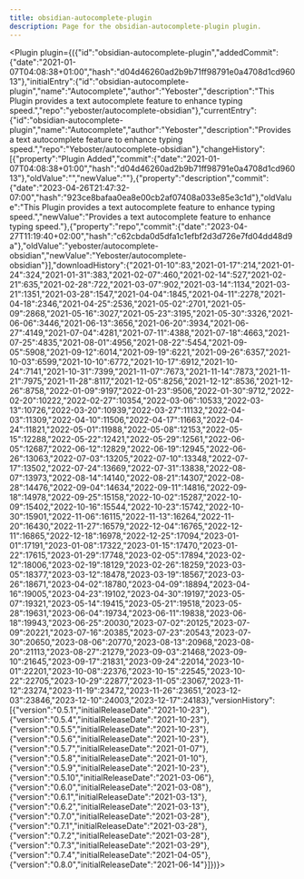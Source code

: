 ---
title: obsidian-autocomplete-plugin
description: Page for the obsidian-autocomplete-plugin plugin.
---


<Plugin plugin={({"id":"obsidian-autocomplete-plugin","addedCommit":{"date":"2021-01-07T04:08:38+01:00","hash":"d04d46260ad2b9b71ff98791e0a4708d1cd96013"},"initialEntry":{"id":"obsidian-autocomplete-plugin","name":"Autocomplete","author":"Yeboster","description":"This Plugin provides a text autocomplete feature to enhance typing speed.","repo":"yeboster/autocomplete-obsidian"},"currentEntry":{"id":"obsidian-autocomplete-plugin","name":"Autocomplete","author":"Yeboster","description":"Provides a text autocomplete feature to enhance typing speed.","repo":"Yeboster/autocomplete-obsidian"},"changeHistory":[{"property":"Plugin Added","commit":{"date":"2021-01-07T04:08:38+01:00","hash":"d04d46260ad2b9b71ff98791e0a4708d1cd96013"},"oldValue":"","newValue":""},{"property":"description","commit":{"date":"2023-04-26T21:47:32-07:00","hash":"923ce8bafaa0ea8e00cb2af07408a033e85e3c1d"},"oldValue":"This Plugin provides a text autocomplete feature to enhance typing speed.","newValue":"Provides a text autocomplete feature to enhance typing speed."},{"property":"repo","commit":{"date":"2023-04-27T11:19:40+02:00","hash":"c62cbda0d5dfa1c1efbf2d3d726e7fd04dd48d9a"},"oldValue":"yeboster/autocomplete-obsidian","newValue":"Yeboster/autocomplete-obsidian"}],"downloadHistory":{"2021-01-10":83,"2021-01-17":214,"2021-01-24":324,"2021-01-31":383,"2021-02-07":460,"2021-02-14":527,"2021-02-21":635,"2021-02-28":722,"2021-03-07":902,"2021-03-14":1134,"2021-03-21":1351,"2021-03-28":1547,"2021-04-04":1845,"2021-04-11":2278,"2021-04-18":2346,"2021-04-25":2536,"2021-05-02":2701,"2021-05-09":2868,"2021-05-16":3027,"2021-05-23":3195,"2021-05-30":3326,"2021-06-06":3446,"2021-06-13":3656,"2021-06-20":3934,"2021-06-27":4149,"2021-07-04":4281,"2021-07-11":4388,"2021-07-18":4663,"2021-07-25":4835,"2021-08-01":4956,"2021-08-22":5454,"2021-09-05":5908,"2021-09-12":6014,"2021-09-19":6221,"2021-09-26":6357,"2021-10-03":6599,"2021-10-10":6772,"2021-10-17":6912,"2021-10-24":7141,"2021-10-31":7399,"2021-11-07":7673,"2021-11-14":7873,"2021-11-21":7975,"2021-11-28":8117,"2021-12-05":8256,"2021-12-12":8536,"2021-12-26":8758,"2022-01-09":9197,"2022-01-23":9506,"2022-01-30":9712,"2022-02-20":10222,"2022-02-27":10354,"2022-03-06":10533,"2022-03-13":10726,"2022-03-20":10939,"2022-03-27":11132,"2022-04-03":11309,"2022-04-10":11506,"2022-04-17":11663,"2022-04-24":11821,"2022-05-01":11988,"2022-05-08":12153,"2022-05-15":12288,"2022-05-22":12421,"2022-05-29":12561,"2022-06-05":12687,"2022-06-12":12829,"2022-06-19":12945,"2022-06-26":13063,"2022-07-03":13205,"2022-07-10":13348,"2022-07-17":13502,"2022-07-24":13669,"2022-07-31":13838,"2022-08-07":13973,"2022-08-14":14140,"2022-08-21":14307,"2022-08-28":14476,"2022-09-04":14634,"2022-09-11":14816,"2022-09-18":14978,"2022-09-25":15158,"2022-10-02":15287,"2022-10-09":15402,"2022-10-16":15544,"2022-10-23":15742,"2022-10-30":15901,"2022-11-06":16115,"2022-11-13":16264,"2022-11-20":16430,"2022-11-27":16579,"2022-12-04":16765,"2022-12-11":16865,"2022-12-18":16978,"2022-12-25":17094,"2023-01-01":17191,"2023-01-08":17322,"2023-01-15":17470,"2023-01-22":17615,"2023-01-29":17748,"2023-02-05":17894,"2023-02-12":18006,"2023-02-19":18129,"2023-02-26":18259,"2023-03-05":18377,"2023-03-12":18478,"2023-03-19":18567,"2023-03-26":18671,"2023-04-02":18780,"2023-04-09":18894,"2023-04-16":19005,"2023-04-23":19102,"2023-04-30":19197,"2023-05-07":19321,"2023-05-14":19415,"2023-05-21":19518,"2023-05-28":19631,"2023-06-04":19734,"2023-06-11":19838,"2023-06-18":19943,"2023-06-25":20030,"2023-07-02":20125,"2023-07-09":20221,"2023-07-16":20385,"2023-07-23":20543,"2023-07-30":20650,"2023-08-06":20770,"2023-08-13":20968,"2023-08-20":21113,"2023-08-27":21279,"2023-09-03":21468,"2023-09-10":21645,"2023-09-17":21831,"2023-09-24":22014,"2023-10-01":22201,"2023-10-08":22376,"2023-10-15":22545,"2023-10-22":22705,"2023-10-29":22877,"2023-11-05":23067,"2023-11-12":23274,"2023-11-19":23472,"2023-11-26":23651,"2023-12-03":23846,"2023-12-10":24003,"2023-12-17":24183},"versionHistory":[{"version":"0.5.1","initialReleaseDate":"2021-10-23"},{"version":"0.5.4","initialReleaseDate":"2021-10-23"},{"version":"0.5.5","initialReleaseDate":"2021-10-23"},{"version":"0.5.6","initialReleaseDate":"2021-10-23"},{"version":"0.5.7","initialReleaseDate":"2021-01-07"},{"version":"0.5.8","initialReleaseDate":"2021-01-10"},{"version":"0.5.9","initialReleaseDate":"2021-10-23"},{"version":"0.5.10","initialReleaseDate":"2021-03-06"},{"version":"0.6.0","initialReleaseDate":"2021-03-08"},{"version":"0.6.1","initialReleaseDate":"2021-03-13"},{"version":"0.6.2","initialReleaseDate":"2021-03-13"},{"version":"0.7.0","initialReleaseDate":"2021-03-28"},{"version":"0.7.1","initialReleaseDate":"2021-03-28"},{"version":"0.7.2","initialReleaseDate":"2021-03-28"},{"version":"0.7.3","initialReleaseDate":"2021-03-29"},{"version":"0.7.4","initialReleaseDate":"2021-04-05"},{"version":"0.8.0","initialReleaseDate":"2021-06-14"}]})}></Plugin>